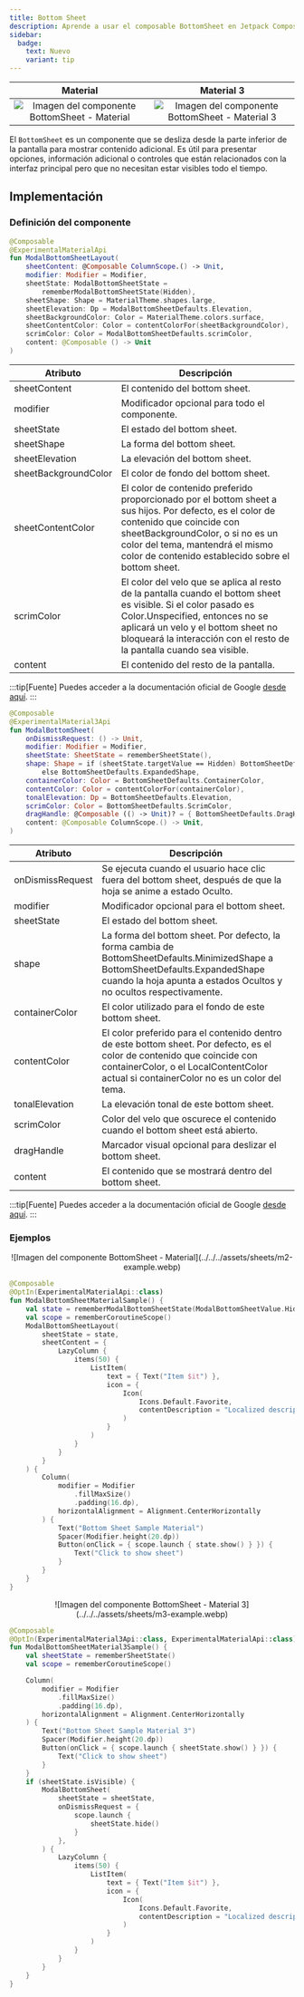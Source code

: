 ```yaml
---
title: Bottom Sheet
description: Aprende a usar el composable BottomSheet en Jetpack Compose.
sidebar:
  badge:
    text: Nuevo
    variant: tip
---
```



[comment]: <> (La ruta siempre será assets/nombreComponente/componente-header.webp)

| Material| Material 3| 
| :----------------: | :------: |
| ![Imagen del componente BottomSheet - Material](../../../assets/sheets/header-m2-example.webp)              | ![Imagen del componente BottomSheet - Material 3](../../../assets/sheets/header-m3-example.webp) | 

El `BottomSheet` es un componente que se desliza desde la parte inferior de la pantalla para mostrar contenido adicional. Es útil para presentar opciones, información adicional o controles que están relacionados con la interfaz principal pero que no necesitan estar visibles todo el tiempo.

## Implementación

### Definición del componente

[comment]: <> (Añade un ``TabItem`` por cada tipo de implementación que tenga)

<Tabs>
<TabItem label="Material">

```kotlin frame="terminal"
@Composable
@ExperimentalMaterialApi
fun ModalBottomSheetLayout(
    sheetContent: @Composable ColumnScope.() -> Unit,
    modifier: Modifier = Modifier,
    sheetState: ModalBottomSheetState =
        rememberModalBottomSheetState(Hidden),
    sheetShape: Shape = MaterialTheme.shapes.large,
    sheetElevation: Dp = ModalBottomSheetDefaults.Elevation,
    sheetBackgroundColor: Color = MaterialTheme.colors.surface,
    sheetContentColor: Color = contentColorFor(sheetBackgroundColor),
    scrimColor: Color = ModalBottomSheetDefaults.scrimColor,
    content: @Composable () -> Unit
)
```

Atributo | Descripción
------ | -----------
sheetContent | El contenido del bottom sheet.
modifier | Modificador opcional para todo el componente.
sheetState | El estado del bottom sheet.
sheetShape | La forma del bottom sheet.
sheetElevation | La elevación del bottom sheet.
sheetBackgroundColor | El color de fondo del bottom sheet.
sheetContentColor | El color de contenido preferido proporcionado por el bottom sheet a sus hijos. Por defecto, es el color de contenido que coincide con sheetBackgroundColor, o si no es un color del tema, mantendrá el mismo color de contenido establecido sobre el bottom sheet.
scrimColor | El color del velo que se aplica al resto de la pantalla cuando el bottom sheet es visible. Si el color pasado es Color.Unspecified, entonces no se aplicará un velo y el bottom sheet no bloqueará la interacción con el resto de la pantalla cuando sea visible.
content | El contenido del resto de la pantalla.

[comment]: <> (No modifiques el tip)

:::tip[Fuente]
Puedes acceder a la documentación oficial de Google
[desde aquí](https://developer.android.com/reference/kotlin/androidx/compose/material/package-summary#ModalBottomSheetLayout(kotlin.Function1,androidx.compose.ui.Modifier,androidx.compose.material.ModalBottomSheetState,kotlin.Boolean,androidx.compose.ui.graphics.Shape,androidx.compose.ui.unit.Dp,androidx.compose.ui.graphics.Color,androidx.compose.ui.graphics.Color,androidx.compose.ui.graphics.Color,kotlin.Function0)).
:::

</TabItem>
<TabItem label="Material 3">

```kotlin frame="terminal"
@Composable
@ExperimentalMaterial3Api
fun ModalBottomSheet(
    onDismissRequest: () -> Unit,
    modifier: Modifier = Modifier,
    sheetState: SheetState = rememberSheetState(),
    shape: Shape = if (sheetState.targetValue == Hidden) BottomSheetDefaults.MinimizedShape
        else BottomSheetDefaults.ExpandedShape,
    containerColor: Color = BottomSheetDefaults.ContainerColor,
    contentColor: Color = contentColorFor(containerColor),
    tonalElevation: Dp = BottomSheetDefaults.Elevation,
    scrimColor: Color = BottomSheetDefaults.ScrimColor,
    dragHandle: @Composable (() -> Unit)? = { BottomSheetDefaults.DragHandle() },
    content: @Composable ColumnScope.() -> Unit,
) 
```

Atributo | Descripción
------ | -----------
onDismissRequest | Se ejecuta cuando el usuario hace clic fuera del bottom sheet, después de que la hoja se anime a estado Oculto.
modifier | Modificador opcional para el bottom sheet.
sheetState | El estado del bottom sheet.
shape | La forma del bottom sheet. Por defecto, la forma cambia de BottomSheetDefaults.MinimizedShape a BottomSheetDefaults.ExpandedShape cuando la hoja apunta a estados Ocultos y no ocultos respectivamente.
containerColor | El color utilizado para el fondo de este bottom sheet.
contentColor | El color preferido para el contenido dentro de este bottom sheet. Por defecto, es el color de contenido que coincide con containerColor, o el LocalContentColor actual si containerColor no es un color del tema.
tonalElevation | La elevación tonal de este bottom sheet.
scrimColor | Color del velo que oscurece el contenido cuando el bottom sheet está abierto.
dragHandle | Marcador visual opcional para deslizar el bottom sheet.
content | El contenido que se mostrará dentro del bottom sheet.

[comment]: <> (No modifiques el tip)

:::tip[Fuente]
Puedes acceder a la documentación oficial de Google
[desde aquí](https://developer.android.com/jetpack/compose/components/bottom-sheets).
:::

</TabItem>
</Tabs>



### Ejemplos 

<Tabs>
<TabItem label="Material">

<center>![Imagen del componente BottomSheet - Material](../../../assets/sheets/m2-example.webp)</center>

```kotlin frame="terminal"
@Composable
@OptIn(ExperimentalMaterialApi::class)
fun ModalBottomSheetMaterialSample() {
    val state = rememberModalBottomSheetState(ModalBottomSheetValue.Hidden)
    val scope = rememberCoroutineScope()
    ModalBottomSheetLayout(
        sheetState = state,
        sheetContent = {
            LazyColumn {
                items(50) {
                    ListItem(
                        text = { Text("Item $it") },
                        icon = {
                            Icon(
                                Icons.Default.Favorite,
                                contentDescription = "Localized description"
                            )
                        }
                    )
                }
            }
        }
    ) {
        Column(
            modifier = Modifier
                .fillMaxSize()
                .padding(16.dp),
            horizontalAlignment = Alignment.CenterHorizontally
        ) {
            Text("Bottom Sheet Sample Material")
            Spacer(Modifier.height(20.dp))
            Button(onClick = { scope.launch { state.show() } }) {
                Text("Click to show sheet")
            }
        }
    }
}
```

</TabItem>
<TabItem label="Material 3">

<center>![Imagen del componente BottomSheet - Material 3](../../../assets/sheets/m3-example.webp)</center>

```kotlin frame="terminal"
@Composable
@OptIn(ExperimentalMaterial3Api::class, ExperimentalMaterialApi::class)
fun ModalBottomSheetMaterial3Sample() {
    val sheetState = rememberSheetState()
    val scope = rememberCoroutineScope()

    Column(
        modifier = Modifier
            .fillMaxSize()
            .padding(16.dp),
        horizontalAlignment = Alignment.CenterHorizontally
    ) {
        Text("Bottom Sheet Sample Material 3")
        Spacer(Modifier.height(20.dp))
        Button(onClick = { scope.launch { sheetState.show() } }) {
            Text("Click to show sheet")
        }
    }
    if (sheetState.isVisible) {
        ModalBottomSheet(
            sheetState = sheetState,
            onDismissRequest = {
                scope.launch {
                    sheetState.hide()
                }
            },
        ) {
            LazyColumn {
                items(50) {
                    ListItem(
                        text = { Text("Item $it") },
                        icon = {
                            Icon(
                                Icons.Default.Favorite,
                                contentDescription = "Localized description"
                            )
                        }
                    )
                }
            }
        }
    }
}
```

</TabItem>
</Tabs>